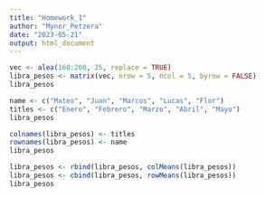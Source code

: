 ```yaml
---
title: "Homework_1"
author: "Mynor_Petzera"
date: "2023-05-21"
output: html_document
---
```

```r
vec <- alea(160:200, 25, replace = TRUE)
libra_pesos <- matrix(vec, nrow = 5, ncol = 5, byrow = FALSE)
libra_pesos

name <- c("Mateo", "Juan", "Marcos", "Lucas", "Flor")
titles <- c("Enero", "Febrero", "Marzo", "Abril", "Mayo")
libra_pesos

colnames(libra_pesos) <- titles
rownames(libra_pesos) <- name
libra_pesos

libra_pesos <- rbind(libra_pesos, colMeans(libra_pesos))
libra_pesos <- cbind(libra_pesos, rowMeans(libra_pesos))
libra_pesos
```

